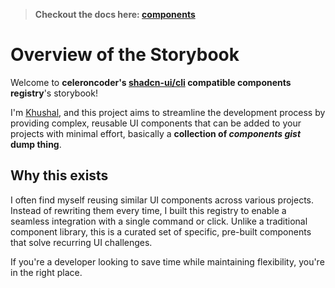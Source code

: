 > **Checkout the docs here: [components](https://components.celeroncoder.com)**

# Overview of the Storybook

Welcome to **celeroncoder's [shadcn-ui/cli](https://ui.shadcn.com/docs/cli) compatible components registry**'s storybook!

I'm [Khushal](https://celeroncoder.com), and this project aims to streamline the development process by providing complex, reusable UI components that can be added to your projects with minimal effort, basically a **collection of _components gist_ dump thing**.

## Why this exists

I often find myself reusing similar UI components across various projects. Instead of rewriting them every time, I built this registry to enable a seamless integration with a single command or click. Unlike a traditional component library, this is a curated set of specific, pre-built components that solve recurring UI challenges.

If you're a developer looking to save time while maintaining flexibility, you're in the right place.
